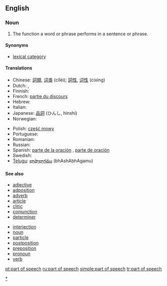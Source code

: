 ==English==
{{wikipedia}}

===Noun===
{{en-noun|sg=[[part]] of [[speech]]|pl=parts of speech}}

# {{grammar}} The function a word or phrase performs in a sentence or phrase.

====Synonyms====
* [[lexical category]]

====Translations====
{{trans-top|the function a word or phrase performs}}
* Chinese: [[詞類]], [[词类]] (cílèi); [[詞性]], [[词性]] (cíxìng)
* Dutch: {{t-|nl|zinsdeel|n}}, {{t+|nl|woordsoort|f}}
* Finnish: {{t+|fi|sanaluokka}}
* French: [[partie du discours]] {{f}}
* Hebrew: {{t|he|חלק דיבר|m|tr=kh&eacute;lek dib&uacute;r|sc=Hebr}}
* Italian: {{t+|it|parte del discorso|f}}
* Japanese: [[品詞]] (ひんし, hinshi)
* Norwegian: {{t+|no|ordklasse}}
{{trans-mid}}
* Polish: [[część mowy]] {{f}}
* Portuguese: {{t+|pt|classe gramatical|f}}
* Romanian: {{t-|ro|parte de vorbire|f}}
* Russian: {{t+|ru|часть речи|f|sc=Cyrl}}
* Spanish: [[parte de la oración]] {{f}}, [[parte de oración]] {{f}}
* Swedish: {{t+|sv|ordklass|c}}
* [[Telugu]]: [[భాషాభాగము]] (bhAshAbhAgamu)
{{trans-bottom}}

====See also====
{{rel-top|parts of speech}}
* [[adjective]]
* [[adposition]]
* [[adverb]]
* [[article]]
* [[clitic]]
* [[conjunction]]
* [[determiner]]
{{rel-mid}}
* [[interjection]]
* [[noun]]
* [[particle]]
* [[postposition]]
* [[preposition]]
* [[pronoun]]
* [[verb]]
{{rel-bottom}}

[[Category:Parts of speech|*]]

[[pt:part of speech]]
[[ru:part of speech]]
[[simple:part of speech]]
[[tr:part of speech]]